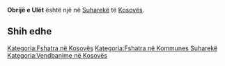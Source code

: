 {{Fshat në 
 | Emri                = Obrijë e Ulët
 | EmriAlt                = 
 | NAME_SHORT_FORM=      
 | NAME_GENERIC=      
 | NAME_SORT_NAME_RO=      OBRIJEEULET
 | FULL_NAME_RO = Obrijë e Ulët
 | FULL_NAME_ND_RO=Obrije e Ulet
 | SORT_NAME_RG=OBRIJEEULET
 | FULL_NAME_RG=Obrijë e Ulët
 | FULL_NAME_ND_RG=Obrije e Ulet
 | SRP_NAME_SHORT_FORM=      
 | SRP_NAME_GENERIC=      
 | SRP_NAME_SORT_NAME_RO=      
 | SRP_FULL_NAME_RO = 
 | SRP_FULL_NAME_ND_RO=
 | SRP_SORT_NAME_RG=
 | SRP_FULL_NAME_RG=
 | SRP_FULL_NAME_ND_RG=
 | Emri (Rasa dhanore) = 
 | Figura              = 
 | Shteti              = Kosovo
 | Komuna              = Suharekë
 | Kodi postar         = 
 | Sipërfaqja          = 

 | Popullsia           = 

 | Regj. i popullsisë  = 
 | Dend. e popullsisë  = 
 | Faqja zyrtare       = 
 <!--- Koordinatat ----> 
 | Gjerësia            = 42.641389
 | Gjatësia            = 20.753611
 | Lartësia            = 
}}
'''Obrijë e Ulët''' është një [[]] në [[Suharekë]] të [[Kosovës]].

<!-- == Gjeografia == -->
<!-- == Historia == -->
<!-- == Demografia == -->
== Shih edhe ==
{{Komuna Suharekë}}
{{Kosovo-Administrata-Cung}}

[[Kategoria:Fshatra në Kosovës]]
[[Kategoria:Fshatra në Kommunes Suharekë]]
[[Kategoria:Vendbanime në Kosovës]]